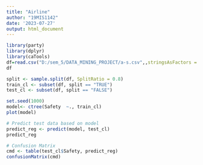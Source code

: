 ---
title: "Airline"
author: "19MIS1142"
date: '2023-07-27'
output: html_document
---

```{r}
library(party)
library(dplyr)
library(caTools)
df=read.csv("D:/sem_5/DATA_MINING_PROJECT/a-s.csv",,stringsAsFactors = TRUE)
df
```
```{r}
split <- sample.split(df, SplitRatio = 0.8)
train_cl <- subset(df, split == "TRUE")
test_cl <- subset(df, split == "FALSE")
```

```{r}
set.seed(1000)
model<- ctree(Safety  ~., train_cl)
plot(model)
```
```{r}
# Predict test data based on model
predict_reg <- predict(model, test_cl)
predict_reg  
```
```{r}
# Confusion Matrix
cmd <- table(test_cl$Safety, predict_reg)
confusionMatrix(cmd)
```

